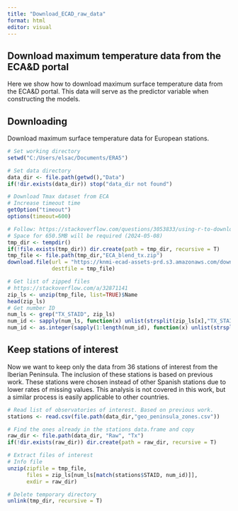 ---
title: "Download_ECAD_raw_data"
format: html
editor: visual
---

## Download maximum temperature data from the ECA&D portal

Here we show how to download maximum surface temperature data from the ECA&D portal. This data will serve as the predictor variable when constructing the models.

## Downloading

Download maximum surface temperature data for European stations.

```{r message = FALSE, warning = FALSE}
# Set working directory
setwd("C:/Users/elsac/Documents/ERA5")

# Set data directory
data_dir <- file.path(getwd(),"Data")
if(!dir.exists(data_dir)) stop("data_dir not found")

# Download Tmax dataset from ECA
# Increase timeout time
getOption("timeout")
options(timeout=600)

# Follow: https://stackoverflow.com/questions/3053833/using-r-to-download-zipped-data-file-extract-and-import-data
# Space for 650.5MB will be required (2024-05-08)
tmp_dir <- tempdir()
if(!file.exists(tmp_dir)) dir.create(path = tmp_dir, recursive = T)
tmp_file <- file.path(tmp_dir,"ECA_blend_tx.zip")
download.file(url = "https://knmi-ecad-assets-prd.s3.amazonaws.com/download/ECA_blend_tx.zip",
              destfile = tmp_file)

# Get list of zipped files
# https://stackoverflow.com/a/32871141
zip_ls <- unzip(tmp_file, list=TRUE)$Name
head(zip_ls)
# Get number ID
num_ls <- grep("TX_STAID", zip_ls)
num_id <- sapply(num_ls, function(x) unlist(strsplit(zip_ls[x],"TX_STAID")[[1]][2]))
num_id <- as.integer(sapply(1:length(num_id), function(x) unlist(strsplit(num_id[x],".txt")[[1]][1])))

```

## Keep stations of interest

Now we want to keep only the data from 36 stations of interest from the Iberian Peninsula. The inclusion of these stations is based on previous work. These stations were chosen instead of other Spanish stations due to lower rates of missing values. This analysis is not covered in this work, but a similar process is easily applicable to other countries.

```{r message = FALSE, warning = FALSE}

# Read list of observatories of interest. Based on previous work.
stations <- read.csv(file.path(data_dir,"geo_peninsula_zones.csv"))

# Find the ones already in the stations data.frame and copy
raw_dir <- file.path(data_dir, "Raw", "Tx")
if(!dir.exists(raw_dir)) dir.create(path = raw_dir, recursive = T)

# Extract files of interest
# Info file
unzip(zipfile = tmp_file,
      files = zip_ls[num_ls[match(stations$STAID, num_id)]],
      exdir = raw_dir)

# Delete temporary directory
unlink(tmp_dir, recursive = T)
```
